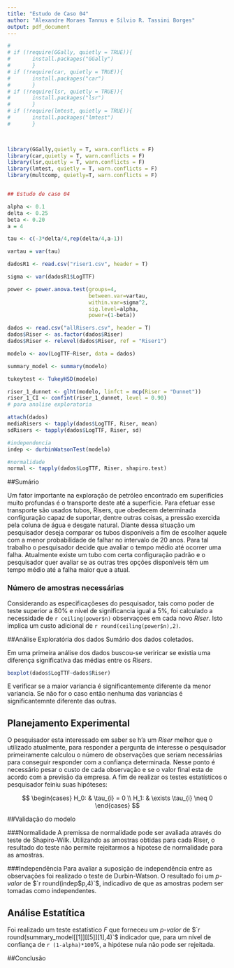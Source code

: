 ```yaml
---
title: "Estudo de Caso 04"
author: "Alexandre Moraes Tannus e Sílvio R. Tassini Borges"
output: pdf_document
---
```

```r
# 
# if (!require(GGally, quietly = TRUE)){
#       install.packages("GGally")
#       }
# if (!require(car, quietly = TRUE)){
#       install.packages("car")
#       }
# if (!require(lsr, quietly = TRUE)){
#       install.packages("lsr")
#       }
# if (!require(lmtest, quietly = TRUE)){
#       install.packages("lmtest")
#       }


  
library(GGally,quietly = T, warn.conflicts = F) 
library(car,quietly = T, warn.conflicts = F) 
library(lsr,quietly = T, warn.conflicts = F) 
library(lmtest, quietly = T, warn.conflicts = F)
library(multcomp, quietly=T, warn.conflicts = F)


## Estudo de caso 04 

alpha <- 0.1
delta <- 0.25
beta <- 0.20
a = 4

tau <- c(-3*delta/4,rep(delta/4,a-1))

vartau = var(tau)

dadosR1 <- read.csv("riser1.csv", header = T)

sigma <- var(dadosR1$LogTTF)

power <- power.anova.test(groups=4,
                          between.var=vartau,
                          within.var=sigma^2,
                          sig.level=alpha,
                          power=(1-beta))

dados <- read.csv("allRisers.csv", header = T)
dados$Riser <- as.factor(dados$Riser)
dados$Riser <- relevel(dados$Riser, ref = "Riser1")

modelo <- aov(LogTTF~Riser, data = dados)

summary_model <- summary(modelo)

tukeytest <- TukeyHSD(modelo)                      

riser_1_dunnet <- glht(modelo, linfct = mcp(Riser = "Dunnet"))
riser_1_CI <- confint(riser_1_dunnet, level = 0.90)
# para analise exploratoria

attach(dados)
mediaRisers <- tapply(dados$LogTTF, Riser, mean)
sdRisers <- tapply(dados$LogTTF, Riser, sd)

#independencia
indep <- durbinWatsonTest(modelo)

#normalidade
normal <- tapply(dados$LogTTF, Riser, shapiro.test)

```

##Sumário

Um fator importante na exploração de petróleo encontrado em superificies muito profundas é o transporte deste até a superfície. Para efetuar esse transporte são usados tubos, Risers, que obedecem determinada configuração capaz de suportar, dentre outras coisas, a pressão exercida pela coluna de água e desgate natural. Diante dessa situação um pesquisador deseja comparar os tubos disponíveis a fim de escolher aquele com a menor probabilidade de falhar no intervalo de 20 anos. Para tal trabalho o pesquisador decide que avaliar o tempo médio até ocorrer uma falha. 
Atualmente existe um tubo com certa configuração padrão e o pesquisador quer avaliar se as outras tres opções disponíveis têm um tempo médio até a falha maior que a atual.


### Número de amostras necessárias

Considerando as especificaçõeses do pesquisador, tais como poder de teste superior a 80% e nível de significancia igual a 5%, foi calculado a necessidade de `r ceiling(power$n)` observaçoes em cada novo *Riser*. Isto implica um custo adicional de `r round(ceiling(power$n),2)`.

##Análise Exploratória dos dados
Sumário dos dados coletados.

Em uma primeira análise dos dados buscou-se veriricar se existia uma diferença significativa das médias entre os *Risers*.

```r

boxplot(dados$LogTTF~dados$Riser)
```

E verificar se a maior variancia é significantemente diferente da menor variancia. 
Se não for o caso então nenhuma das variancias é significantemnte diferente das outras.


## Planejamento Experimental
O pesquisador esta interessado em saber se h'a um *Riser* melhor que o utilizado atualmente, para responder a pergunta de interesse o pesquisador primeiramente calculou o número de observações que seriam necessárias para conseguir responder com a confiança determinada. Nesse ponto é necessário pesar o custo de cada observação e se o valor final esta de acordo com a previsão da empresa. A fim de realizar os testes estatísticos o pesquisador feiniu suas hipóteses:

$$
\begin{cases}
  H_0: & \tau_{i} = 0 \\ 
  H_1: & \exists \tau_{i} \neq 0
\end{cases}
$$

##Validação do modelo

###Normalidade
A premissa de normalidade pode ser avaliada através do teste de Shapiro-Wilk. Utilizando as amostras obtidas para cada Riser, o resultado do teste não permite rejeitarmos a hipotese de normalidade para as amostras.


###Independência
Para avaliar a suposição de independência entre as observações foi realizado o teste de Durbin-Watson. O resultado foi um *p-valor* de $`r round(indep$p,4)`$, indicadivo de que as amostras podem ser tomadas como independentes.


## Análise Estatítica
Foi realizado um teste estatístico *F* que forneceu  um *p-valor* de $`r round(summary_model[[1]][[5]][1],4)`$ indicador que, para um nível de confiança de `r (1-alpha)*100`%, a hipótese nula não pode ser rejeitada.



##Conclusão
